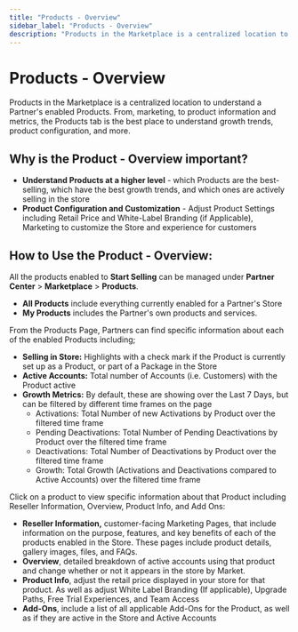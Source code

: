 ```yaml
---
title: "Products - Overview"
sidebar_label: "Products - Overview"
description: "Products in the Marketplace is a centralized location to understand a Partner's enabled Products."
---
```


# Products - Overview

Products in the Marketplace is a centralized location to understand a Partner's enabled Products. From, marketing, to product information and metrics, the Products tab is the best place to understand growth trends, product configuration, and more.

## Why is the Product - Overview important?

- **Understand Products at a higher level** - which Products are the best-selling, which have the best growth trends, and which ones are actively selling in the store
- **Product Configuration and Customization** - Adjust Product Settings including Retail Price and White-Label Branding (if Applicable), Marketing to customize the Store and experience for customers

## How to Use the Product - Overview:

All the products enabled to **Start Selling** can be managed under **Partner Center** > **Marketplace** > **Products**.

- **All Products** include everything currently enabled for a Partner's Store
- **My Products** includes the Partner's own products and services.

From the Products Page, Partners can find specific information about each of the enabled Products including;

- **Selling in Store:** Highlights with a check mark if the Product is currently set up as a Product, or part of a Package in the Store
- **Active Accounts:** Total number of Accounts (i.e. Customers) with the Product active
- **Growth Metrics:** By default, these are showing over the Last 7 Days, but can be filtered by different time frames on the page
  - Activations: Total Number of new Activations by Product over the filtered time frame
  - Pending Deactivations: Total Number of Pending Deactivations by Product over the filtered time frame
  - Deactivations: Total Number of Deactivations by Product over the filtered time frame
  - Growth: Total Growth (Activations and Deactivations compared to Active Accounts) over the filtered time frame

Click on a product to view specific information about that Product including Reseller Information, Overview, Product Info, and Add Ons:

- **Reseller Information,** customer-facing Marketing Pages, that include information on the purpose, features, and key benefits of each of the products enabled in the Store. These pages include product details, gallery images, files, and FAQs.
- **Overview**, detailed breakdown of active accounts using that product and change whether or not it appears in the store by Market.
- **Product Info**, adjust the retail price displayed in your store for that product. As well as adjust White Label Branding (If applicable), Upgrade Paths, Free Trial Experiences, and Team Access
- **Add-Ons**, include a list of all applicable Add-Ons for the Product, as well as if they are active in the Store and Active Accounts